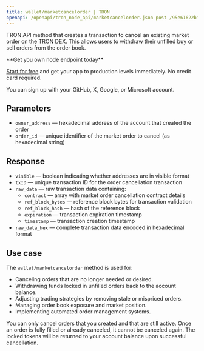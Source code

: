 ---
title: wallet/marketcancelorder | TRON
openapi: /openapi/tron_node_api/marketcancelorder.json post /95e61622bf6a8af293978377718e3b77/wallet/marketcancelorder
---

TRON API method that creates a transaction to cancel an existing market order on the TRON DEX. This allows users to withdraw their unfilled buy or sell orders from the order book.

<Check>
**Get you own node endpoint today**

[Start for free](https://console.chainstack.com/) and get your app to production levels immediately. No credit card required.

You can sign up with your GitHub, X, Google, or Microsoft account.
</Check>

## Parameters

* `owner_address` — hexadecimal address of the account that created the order
* `order_id` — unique identifier of the market order to cancel (as hexadecimal string)

## Response

* `visible` — boolean indicating whether addresses are in visible format
* `txID` — unique transaction ID for the order cancellation transaction
* `raw_data` — raw transaction data containing:
  * `contract` — array with market order cancellation contract details
  * `ref_block_bytes` — reference block bytes for transaction validation
  * `ref_block_hash` — hash of the reference block
  * `expiration` — transaction expiration timestamp
  * `timestamp` — transaction creation timestamp
* `raw_data_hex` — complete transaction data encoded in hexadecimal format

## Use case

The `wallet/marketcancelorder` method is used for:

* Canceling orders that are no longer needed or desired.
* Withdrawing funds locked in unfilled orders back to the account balance.
* Adjusting trading strategies by removing stale or mispriced orders.
* Managing order book exposure and market position.
* Implementing automated order management systems.

<Warning>
You can only cancel orders that you created and that are still active. Once an order is fully filled or already canceled, it cannot be canceled again. The locked tokens will be returned to your account balance upon successful cancellation.
</Warning>
